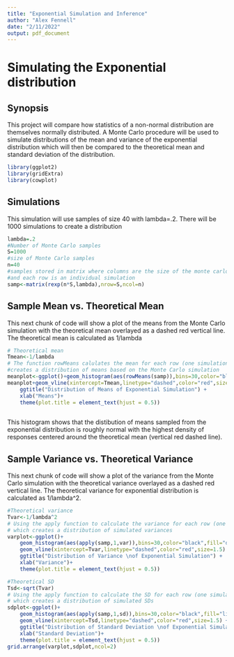 ```yaml
---
title: "Exponential Simulation and Inference"
author: "Alex Fennell"
date: "2/11/2022"
output: pdf_document
---
```


# Simulating the Exponential distribution

## Synopsis
This project will compare how statistics of a non-normal distribution are 
themselves normally distributed. A Monte Carlo procedure will be used to simulate
distributions of the mean and variance of the exponential distribution
which will then be compared to the theoretical mean and standard deviation of the
distribution. 

```r
library(ggplot2)
library(gridExtra)
library(cowplot)
```

## Simulations
This simulation will use samples of size 40 with lambda=.2. There will be 1000
simulations to create a distribution

``` r
lambda=.2
#Number of Monte Carlo samples
S=1000
#size of Monte Carlo samples
n=40
#samples stored in matrix where columns are the size of the monte carlo samples
#and each row is an individual simulation
samp<-matrix(rexp(n*S,lambda),nrow=S,ncol=n)

```

## Sample Mean vs. Theoretical Mean
This next chunk of code will show a plot of the means from the Monte Carlo 
simulation with the theoretical mean overlayed as a dashed red vertical line. The
theoretical mean is calculated as 1/lambda
``` r
# Theoretical mean
Tmean<-1/lambda
# The function rowMeans calulates the mean for each row (one simulation), which 
#creates a distribution of means based on the Monte Carlo simulation
meanplot<-ggplot()+geom_histogram(aes(rowMeans(samp)),bins=30,color="black",fill="lightblue")
meanplot+geom_vline(xintercept=Tmean,linetype="dashed",color="red",size=1.5) +
    ggtitle("Distribution of Means of Exponential Simulation") +
    xlab("Means")+
    theme(plot.title = element_text(hjust = 0.5))
    
```

This histogram shows that the distibution of means sampled from the exponential
distribution is roughly normal with the highest density of responses centered 
around the theoretical mean (vertical red dashed line).

## Sample Variance vs. Theoretical Variance
This next chunk of code will show a plot of the variance from the Monte Carlo 
simulation with the theoretical variance overlayed as a dashed red vertical line.
The theoretical variance for exponential distribution is calculated as 1/lambda^2.
``` r
#Theoretical variance
Tvar<-1/lambda^2
# Using the apply function to calculate the variance for each row (one simulation),
# which creates a distribution of simulated variances
varplot<-ggplot()+
    geom_histogram(aes(apply(samp,1,var)),bins=30,color="black",fill="darkgreen")+
    geom_vline(xintercept=Tvar,linetype="dashed",color="red",size=1.5) +
    ggtitle("Distribution of Variance \nof Exponential Simulation") +
    xlab("Variance")+
    theme(plot.title = element_text(hjust = 0.5))

#Theoretical SD
Tsd<-sqrt(Tvar)
# Using the apply function to calculate the SD for each row (one simulation),
# which creates a distribution of simulated SDs
sdplot<-ggplot()+
    geom_histogram(aes(apply(samp,1,sd)),bins=30,color="black",fill="lightgreen")+
    geom_vline(xintercept=Tsd,linetype="dashed",color="red",size=1.5) +
    ggtitle("Distribution of Standard Deviation \nof Exponential Simulation") +
    xlab("Standard Deviation")+
    theme(plot.title = element_text(hjust = 0.5))
grid.arrange(varplot,sdplot,ncol=2)

```


